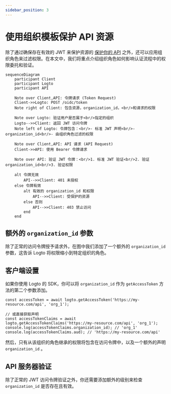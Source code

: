 ```yaml
---
sidebar_position: 3
---
```


# 使用组织模板保护 API 资源

除了通过确保存在有效的 JWT 来保护资源的 [保护你的 API](/authorization/api-resources/protect-your-api) 之外，还可以应用组织角色来过滤权限。在本文中，我们将重点介绍组织角色如何影响认证流程中的权限委托和验证。

```mermaid
sequenceDiagram
    participant Client
    participant Logto
    participant API

    Note over Client,API: 令牌请求 (Token Request)
    Client->>Logto: POST /oidc/token
    Note right of Client: 包含资源，organization_id，<br/>和请求的权限

    Note over Logto: 验证用户是否属于<br/>指定的组织
    Logto-->>Client: 返回 JWT 访问令牌
    Note left of Logto: 令牌包含：<br/>- 标准 JWT 声明<br/>- organization_id<br/>- 由组织角色过滤的权限

    Note over Client,API: API 请求 (API Request)
    Client->>API: 使用 Bearer 令牌请求

    Note over API: 验证 JWT 令牌：<br/>1. 标准 JWT 验证<br/>2. 验证 organization_id<br/>3. 验证权限

    alt 令牌无效
        API-->>Client: 401 未授权
    else 令牌有效
        alt 有效的 organization_id 和权限
            API-->>Client: 受保护的资源
        else 否则
            API-->>Client: 403 禁止访问
        end
    end
```

## 额外的 `organization_id` 参数

除了正常的访问令牌授予请求外，在图中我们添加了一个额外的 `organization_id` 参数，这告诉 Logto 将权限缩小到特定组织的角色。

## 客户端设置

如果你使用 Logto 的 SDK，你可以将 `organization_id` 作为 `getAccessToken` 方法的第二个参数添加。

```tsx
const accessToken = await logto.getAccessToken('https://my-resource.com/api', 'org_1');

// 或直接获取声明
const accessTokenClaims = await logto.getAccessTokenClaims('https://my-resource.com/api', 'org_1');
console.log(accessTokenClaims.organization_id); // 'org_1'
console.log(accessTokenClaims.aud); // 'https://my-resource.com/api'
```

然后，只有从该组织的角色继承的权限将包含在访问令牌中，以及一个额外的声明 `organization_id` 。

## API 服务器验证

除了正常的 JWT 访问令牌验证之外，你还需要添加额外的级别来检查 `organization_id` 是否存在且有效。
